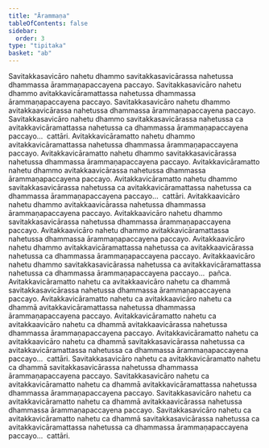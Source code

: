 ```yaml
---
title: "Ārammaṇa"
tableOfContents: false
sidebar:
  order: 3
type: "tipitaka"
basket: "ab"
---
```



<DynamicBreadcrumb />

<Division number="94">

<Paragraph number="327">
Savitakkasavicāro nahetu dhammo savitakkasavicārassa nahetussa dhammassa ārammaṇapaccayena paccayo. Savitakkasavicāro nahetu dhammo avitakkavicāramattassa nahetussa dhammassa ārammaṇapaccayena paccayo. Savitakkasavicāro nahetu dhammo avitakkaavicārassa nahetussa dhammassa ārammaṇapaccayena paccayo. Savitakkasavicāro nahetu dhammo savitakkasavicārassa nahetussa ca avitakkavicāramattassa nahetussa ca dhammassa ārammaṇapaccayena paccayo…  cattāri.
</Paragraph>

</Division>
<Division number="95">

<Paragraph number="328">
Avitakkavicāramatto nahetu dhammo avitakkavicāramattassa nahetussa dhammassa ārammaṇapaccayena paccayo. Avitakkavicāramatto nahetu dhammo savitakkasavicārassa nahetussa dhammassa ārammaṇapaccayena paccayo. Avitakkavicāramatto nahetu dhammo avitakkaavicārassa nahetussa dhammassa ārammaṇapaccayena paccayo. Avitakkavicāramatto nahetu dhammo savitakkasavicārassa nahetussa ca avitakkavicāramattassa nahetussa ca dhammassa ārammaṇapaccayena paccayo…  cattāri.
</Paragraph>

</Division>
<Division number="96">

<Paragraph number="329">
Avitakkaavicāro nahetu dhammo avitakkaavicārassa nahetussa dhammassa ārammaṇapaccayena paccayo. Avitakkaavicāro nahetu dhammo savitakkasavicārassa nahetussa dhammassa ārammaṇapaccayena paccayo. Avitakkaavicāro nahetu dhammo avitakkavicāramattassa nahetussa dhammassa ārammaṇapaccayena paccayo. Avitakkaavicāro nahetu dhammo avitakkavicāramattassa nahetussa ca avitakkaavicārassa nahetussa ca dhammassa ārammaṇapaccayena paccayo. Avitakkaavicāro nahetu dhammo savitakkasavicārassa nahetussa ca avitakkavicāramattassa nahetussa ca dhammassa ārammaṇapaccayena paccayo…  pañca.
</Paragraph>

</Division>
<Division number="97">

<Paragraph number="330">
Avitakkavicāramatto nahetu ca avitakkaavicāro nahetu ca dhammā savitakkasavicārassa nahetussa dhammassa ārammaṇapaccayena paccayo. Avitakkavicāramatto nahetu ca avitakkaavicāro nahetu ca dhammā avitakkavicāramattassa nahetussa dhammassa ārammaṇapaccayena paccayo. Avitakkavicāramatto nahetu ca avitakkaavicāro nahetu ca dhammā avitakkaavicārassa nahetussa dhammassa ārammaṇapaccayena paccayo. Avitakkavicāramatto nahetu ca avitakkaavicāro nahetu ca dhammā savitakkasavicārassa nahetussa ca avitakkavicāramattassa nahetussa ca dhammassa ārammaṇapaccayena paccayo…  cattāri.
</Paragraph>

</Division>
<Division number="98">

<Paragraph number="331">
Savitakkasavicāro nahetu ca avitakkavicāramatto nahetu ca dhammā savitakkasavicārassa nahetussa dhammassa ārammaṇapaccayena paccayo. Savitakkasavicāro nahetu ca avitakkavicāramatto nahetu ca dhammā avitakkavicāramattassa nahetussa dhammassa ārammaṇapaccayena paccayo. Savitakkasavicāro nahetu ca avitakkavicāramatto nahetu ca dhammā avitakkaavicārassa nahetussa dhammassa ārammaṇapaccayena paccayo. Savitakkasavicāro nahetu ca avitakkavicāramatto nahetu ca dhammā savitakkasavicārassa nahetussa ca avitakkavicāramattassa nahetussa ca dhammassa ārammaṇapaccayena paccayo…  cattāri.
</Paragraph>
</Division>